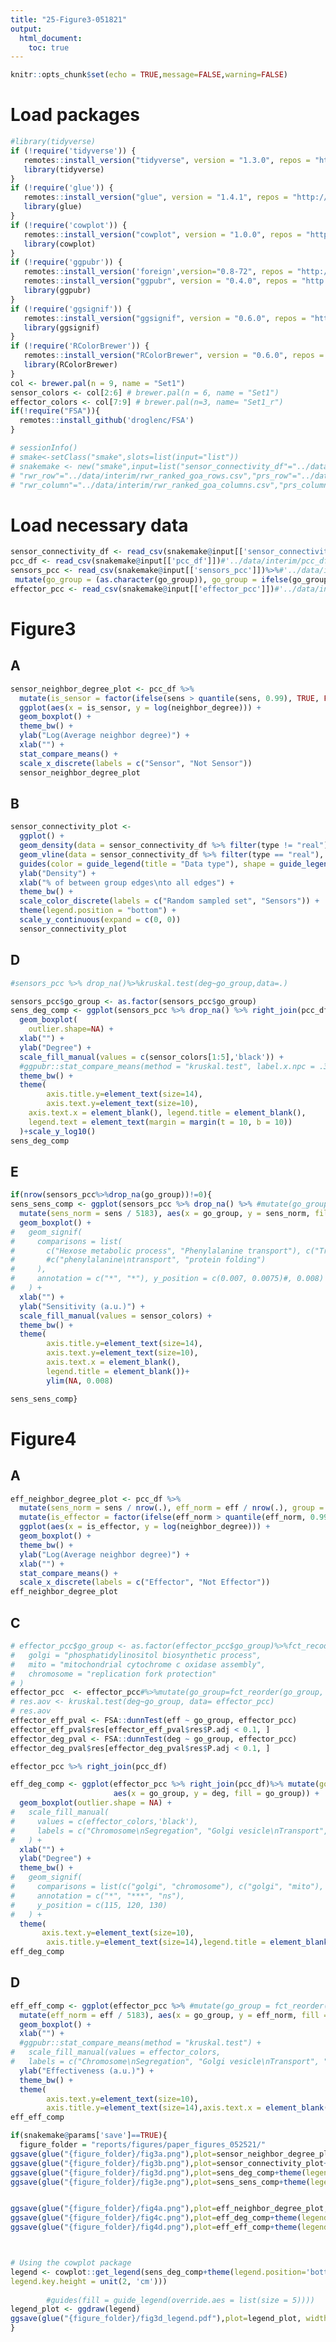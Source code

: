 ```yaml
---
title: "25-Figure3-051821"
output: 
  html_document:
    toc: true
---
```


```r
knitr::opts_chunk$set(echo = TRUE,message=FALSE,warning=FALSE)
```

# Load packages
```r
#library(tidyverse)
if (!require('tidyverse')) {
   remotes::install_version("tidyverse", version = "1.3.0", repos = "http://cran.us.r-project.org")
   library(tidyverse)
}
if (!require('glue')) {
   remotes::install_version("glue", version = "1.4.1", repos = "http://cran.us.r-project.org")
   library(glue)
}
if (!require('cowplot')) {
   remotes::install_version("cowplot", version = "1.0.0", repos = "http://cran.us.r-project.org")
   library(cowplot)
}
if (!require('ggpubr')) {
   remotes::install_version('foreign',version="0.8-72", repos = "http://cran.us.r-project.org")
   remotes::install_version("ggpubr", version = "0.4.0", repos = "http://cran.us.r-project.org")
   library(ggpubr)
}
if (!require('ggsignif')) {
   remotes::install_version("ggsignif", version = "0.6.0", repos = "http://cran.us.r-project.org")
   library(ggsignif)
}
if (!require('RColorBrewer')) {
   remotes::install_version("RColorBrewer", version = "0.6.0", repos = "http://cran.us.r-project.org")
   library(RColorBrewer)
}
col <- brewer.pal(n = 9, name = "Set1")
sensor_colors <- col[2:6] # brewer.pal(n = 6, name = "Set1")
effector_colors <- col[7:9] # brewer.pal(n=3, name= "Set1_r")
if(!require("FSA")){
  remotes::install_github('droglenc/FSA')
}
```

```r
# sessionInfo()
# smake<-setClass("smake",slots=list(input="list"))
# snakemake <- new("smake",input=list("sensor_connectivity_df"="../data/interim/sensor_connectivity_df.csv", "pcc_df"='../data/interim/pcc_df.csv',"sensors_pcc"="../data/interim/sensors_df.csv",'effector_pcc'='../data/interim/effectors_df.csv',
# "rwr_row"="../data/interim/rwr_ranked_goa_rows.csv","prs_row"="../data/interim/prs_ranked_goa_rows.csv",
# "rwr_column"="../data/interim/rwr_ranked_goa_columns.csv","prs_column"="../data/interim/prs_ranked_goa_columns.csv"))
```
# Load necessary data
```r

sensor_connectivity_df <- read_csv(snakemake@input[['sensor_connectivity_df']])#"../data/interim/sensor_connectivity_df.csv") 
pcc_df <- read_csv(snakemake@input[['pcc_df']])#'../data/interim/pcc_df.csv')
sensors_pcc <- read_csv(snakemake@input[['sensors_pcc']])%>%#'../data/interim/sensors_df.csv')%>%
 mutate(go_group = (as.character(go_group)), go_group = ifelse(go_group == "NULL", NA, go_group))
effector_pcc <- read_csv(snakemake@input[['effector_pcc']])#'../data/interim/effectors_df.csv')


```
# Figure3
## A
```r
sensor_neighbor_degree_plot <- pcc_df %>%
  mutate(is_sensor = factor(ifelse(sens > quantile(sens, 0.99), TRUE, FALSE), levels = c(TRUE, FALSE))) %>%
  ggplot(aes(x = is_sensor, y = log(neighbor_degree))) +
  geom_boxplot() +
  theme_bw() +
  ylab("Log(Average neighbor degree)") +
  xlab("") +
  stat_compare_means() +
  scale_x_discrete(labels = c("Sensor", "Not Sensor"))
  sensor_neighbor_degree_plot

```

## B
```r
sensor_connectivity_plot <-
  ggplot() +
  geom_density(data = sensor_connectivity_df %>% filter(type != "real"), aes(x = ratio, color = type)) +
  geom_vline(data = sensor_connectivity_df %>% filter(type == "real"), aes(xintercept = ratio, color = type)) +
  guides(color = guide_legend(title = "Data type"), shape = guide_legend(title = "Network type")) +
  ylab("Density") +
  xlab("% of between group edges\nto all edges") +
  theme_bw() +
  scale_color_discrete(labels = c("Random sampled set", "Sensors")) +
  theme(legend.position = "bottom") +
  scale_y_continuous(expand = c(0, 0))
  sensor_connectivity_plot
```

## D
```r
#sensors_pcc %>% drop_na()%>%kruskal.test(deg~go_group,data=.)

sensors_pcc$go_group <- as.factor(sensors_pcc$go_group)
sens_deg_comp <- ggplot(sensors_pcc %>% drop_na() %>% right_join(pcc_df)%>% mutate(go_group = factor(replace_na(as.character(go_group),"Non-sensor genes")),go_group=fct_reorder(go_group, sens),go_group=fct_relevel(go_group,'Non-sensor genes',after=Inf)), aes(x = go_group, y = deg, fill = go_group)) +
  geom_boxplot(
    outlier.shape=NA) +
  xlab("") +
  ylab("Degree") +
  scale_fill_manual(values = c(sensor_colors[1:5],'black')) +
  #ggpubr::stat_compare_means(method = "kruskal.test", label.x.npc = .3) +
  theme_bw() +
  theme(
        axis.title.y=element_text(size=14),
        axis.text.y=element_text(size=10),
    axis.text.x = element_blank(), legend.title = element_blank(),
    legend.text = element_text(margin = margin(t = 10, b = 10))
  )+scale_y_log10()
sens_deg_comp

```

## E
```r


if(nrow(sensors_pcc%>%drop_na(go_group))!=0){
sens_sens_comp <- ggplot(sensors_pcc %>% drop_na() %>% #mutate(go_group = fct_reorder(go_group, sens)) %>%
  mutate(sens_norm = sens / 5183), aes(x = go_group, y = sens_norm, fill = go_group)) +
  geom_boxplot() +
#   geom_signif(
#     comparisons = list(
#       c("Hexose metabolic process", "Phenylalanine transport"), c("Tricarboxylic acid cycle", "Phenylalanine transport")#,
#       #c("phenylalanine\ntransport", "protein folding")
#     ),
#     annotation = c("*", "*"), y_position = c(0.007, 0.0075)#, 0.008)
#   ) +
  xlab("") +
  ylab("Sensitivity (a.u.)") +
  scale_fill_manual(values = sensor_colors) +
  theme_bw() +
  theme(
        axis.title.y=element_text(size=14),
        axis.text.y=element_text(size=10),
        axis.text.x = element_blank(),
        legend.title = element_blank())+
        ylim(NA, 0.008)

sens_sens_comp}
```

# Figure4
## A
```r
eff_neighbor_degree_plot <- pcc_df %>%
  mutate(sens_norm = sens / nrow(.), eff_norm = eff / nrow(.), group = "real")%>%
  mutate(is_effector = factor(ifelse(eff_norm > quantile(eff_norm, 0.99), TRUE, FALSE), levels = c(TRUE, FALSE))) %>%
  ggplot(aes(x = is_effector, y = log(neighbor_degree))) +
  geom_boxplot() +
  theme_bw() +
  ylab("Log(Average neighbor degree)") +
  xlab("") +
  stat_compare_means() +
  scale_x_discrete(labels = c("Effector", "Not Effector"))
eff_neighbor_degree_plot
```

## C
```r
# effector_pcc$go_group <- as.factor(effector_pcc$go_group)%>%fct_recode(
#   golgi = "phosphatidylinositol biosynthetic process",
#   mito = "mitochondrial cytochrome c oxidase assembly",
#   chromosome = "replication fork protection"
# )
effector_pcc  <- effector_pcc#%>%mutate(go_group=fct_reorder(go_group, eff))
# res.aov <- kruskal.test(deg~go_group, data= effector_pcc)
# res.aov
effector_eff_pval <- FSA::dunnTest(eff ~ go_group, effector_pcc)
effector_eff_pval$res[effector_eff_pval$res$P.adj < 0.1, ]
effector_deg_pval <- FSA::dunnTest(deg ~ go_group, effector_pcc)
effector_deg_pval$res[effector_deg_pval$res$P.adj < 0.1, ]

effector_pcc %>% right_join(pcc_df)

eff_deg_comp <- ggplot(effector_pcc %>% right_join(pcc_df)%>% mutate(go_group = factor(replace_na(as.character(go_group),"Others")),go_group=fct_relevel(go_group,'Others',after=Inf)), 
                       aes(x = go_group, y = deg, fill = go_group)) +
  geom_boxplot(outlier.shape = NA) +
#   scale_fill_manual(
#     values = c(effector_colors,'black'),
#     labels = c("Chromosome\nSegregation", "Golgi vesicle\nTransport", "Respiratory complex\nassembly",'Non-effector genes')
#   ) +
  xlab("") +
  ylab("Degree") +
  theme_bw() +
#   geom_signif(
#     comparisons = list(c("golgi", "chromosome"), c("golgi", "mito"), c("mito", "chromosome")),
#     annotation = c("*", "***", "ns"),
#     y_position = c(115, 120, 130)
#   ) +
  theme(
       axis.text.y=element_text(size=10),
        axis.title.y=element_text(size=14),legend.title = element_blank(),  axis.text.x = element_blank(), legend.text = element_text(margin = margin(t = 10, b = 10))) # , legend.spacing.y = unit(2,'in'))+
eff_deg_comp
```

## D
```r

eff_eff_comp <- ggplot(effector_pcc %>% #mutate(go_group = fct_reorder(go_group, eff)) %>%
  mutate(eff_norm = eff / 5183), aes(x = go_group, y = eff_norm, fill = go_group)) +
  geom_boxplot() +
  xlab("") +
  #ggpubr::stat_compare_means(method = "kruskal.test") +
#   scale_fill_manual(values = effector_colors,
#   labels = c("Chromosome\nSegregation", "Golgi vesicle\nTransport", "Respiratory complex\nassembly")) +
  ylab("Effectiveness (a.u.)") +
  theme_bw() +
  theme(
        axis.text.y=element_text(size=10),
        axis.title.y=element_text(size=14),axis.text.x = element_blank(), legend.title = element_blank())
eff_eff_comp
```


```r
if(snakemake@params['save']==TRUE){
  figure_folder = "reports/figures/paper_figures_052521/"
ggsave(glue("{figure_folder}/fig3a.png"),plot=sensor_neighbor_degree_plot,width=3,height=3)
ggsave(glue("{figure_folder}/fig3b.png"),plot=sensor_connectivity_plot+theme(legend.position='none'),width=3,height=3)
ggsave(glue("{figure_folder}/fig3d.png"),plot=sens_deg_comp+theme(legend.position='none'),width=3,height=3)
ggsave(glue("{figure_folder}/fig3e.png"),plot=sens_sens_comp+theme(legend.position='none'),width=3,height=3)


ggsave(glue("{figure_folder}/fig4a.png"),plot=eff_neighbor_degree_plot,width=3,height=3)
ggsave(glue("{figure_folder}/fig4c.png"),plot=eff_deg_comp+theme(legend.position='none'),width=3,height=3)
ggsave(glue("{figure_folder}/fig4d.png"),plot=eff_eff_comp+theme(legend.position='none'),width=3,height=3)



# Using the cowplot package
legend <- cowplot::get_legend(sens_deg_comp+theme(legend.position='bottom',
legend.key.height = unit(2, 'cm')))
        
        #guides(fill = guide_legend(override.aes = list(size = 5))))
legend_plot <- ggdraw(legend)
ggsave(glue("{figure_folder}/fig3d_legend.pdf"),plot=legend_plot, width=10, height=2)
}
```
